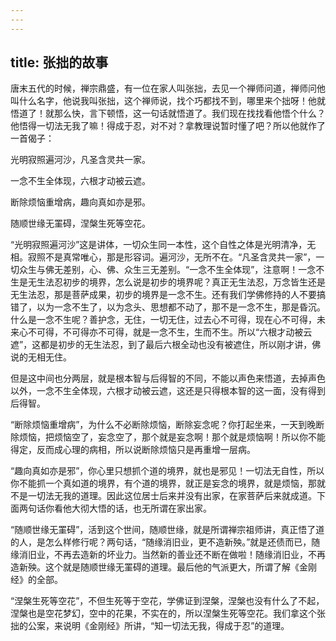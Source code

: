 ```yaml
---
---
---
```

title: 张拙的故事
---




唐末五代的时候，禅宗鼎盛，有一位在家人叫张拙，去见一个禅师问道，禅师问他叫什么名字，他说我叫张拙，这个禅师说，找个巧都找不到，哪里来个拙呀！他就悟道了！就那么快，言下顿悟，这一句话就悟道了。我们现在找找看他悟个什么？他悟得一切法无我了嘛！得成于忍，对不对？拿教理说暂时懂了吧？所以他就作了一首偈子：

光明寂照遍河沙，凡圣含灵共一家。

一念不生全体现，六根才动被云遮。

断除烦恼重增病，趣向真如亦是邪。

随顺世缘无罣碍，涅槃生死等空花。

“光明寂照遍河沙”这是讲体，一切众生同一本性，这个自性之体是光明清净，无相。寂照不是真常唯心，那是形容词。遍河沙，无所不在。“凡圣含灵共一家”，一切众生与佛无差别，心、佛、众生三无差别。“一念不生全体现”，注意啊！一念不生是无生法忍初步的境界，怎么说是初步的境界呢？真正无生法忍，万念皆生还是无生法忍，那是菩萨成果，初步的境界是一念不生。还有我们学佛修持的人不要搞错了，以为一念不生了，以为念头、思想都不动了，那不是一念不生，那是昏沉。什么是一念不生呢？善护念，无住，一切无住，过去心不可得，现在心不可得，未来心不可得，不可得亦不可得，就是一念不生，生而不生。所以“六根才动被云遮”，这都是初步的无生法忍，到了最后六根全动也没有被遮住，所以刚才讲，佛说的无相无住。

但是这中间也分两层，就是根本智与后得智的不同，不能以声色来悟道，去掉声色以外，一念不生全体现，六根才动被云遮，这还是只得根本智的这一面，没有得到后得智。

“断除烦恼重增病”，为什么不必断除烦恼，断除妄念呢？你打起坐来，一天到晚断除烦恼，把烦恼空了，妄念空了，那个就是妄念啊！那个就是烦恼啊！所以你不能得定，反而成心理的病相，所以说断除烦恼只是再重增一层病。

“趣向真如亦是邪”，你心里只想抓个道的境界，就也是邪见！一切法无自性，所以你不能抓一个真如道的境界，有个道的境界，就正是妄念的境界，就是烦恼，那就不是一切法无我的道理。因此这位居士后来并没有出家，在家菩萨后来就成道。下面两句话你看他大彻大悟的话，也无所谓在家出家。

“随顺世缘无罣碍”，活到这个世间，随顺世缘，就是所谓禅宗祖师讲，真正悟了道的人，是怎么样修行呢？两句话，“随缘消旧业，更不造新殃。”就是还债而已，随缘消旧业，不再去造新的坏业力。当然新的善业还不断在做啦！随缘消旧业，不再造新殃。这个就是随顺世缘无罣碍的道理。最后他的气派更大，所谓了解《金刚经》的全部。

“涅槃生死等空花”，不但生死等于空花，学佛证到涅槃，涅槃也没有什么了不起，涅槃也是空花梦幻，空中的花果，不实在的，所以涅槃生死等空花。我们拿这个张拙的公案，来说明《金刚经》所讲，“知一切法无我，得成于忍”的道理。